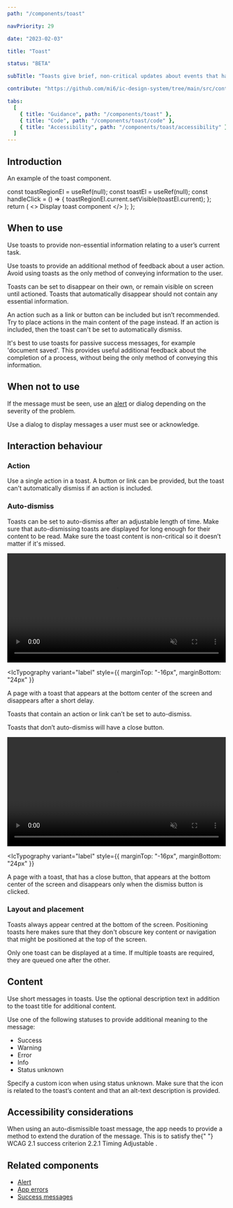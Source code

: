 ```yaml
---
path: "/components/toast"

navPriority: 29

date: "2023-02-03"

title: "Toast"

status: "BETA"

subTitle: "Toasts give brief, non-critical updates about events that happen in an app. Toasts are sometimes called 'snackbars'."

contribute: "https://github.com/mi6/ic-design-system/tree/main/src/content/structured/components/toast"

tabs:
  [
    { title: "Guidance", path: "/components/toast" },
    { title: "Code", path: "/components/toast/code" },
    { title: "Accessibility", path: "/components/toast/accessibility" },
  ]
---
```



## Introduction

An example of the toast component.

  const toastRegionEl = useRef(null);
  const toastEl = useRef(null);
  const handleClick = () => {
    toastRegionEl.current.setVisible(toastEl.current);
  };
  return (
    <>
      <IcButton onClick={handleClick}>Display toast component</IcButton>
      <IcToastRegion ref={toastRegionEl}>
        <IcToast id="toast-01" heading="Your coffee is ready" ref={toastEl} />
      </IcToastRegion>
    </>
  );
};

<ComponentPreview>
  <IntroToast />
</ComponentPreview>

## When to use

Use toasts to provide non-essential information relating to a user’s current task.

Use toasts to provide an additional method of feedback about a user action. Avoid using toasts as the only method of conveying information to the user.

Toasts can be set to disappear on their own, or remain visible on screen until actioned. Toasts that automatically disappear should not contain any essential information.

An action such as a link or button can be included but isn’t recommended. Try to place actions in the main content of the page instead. If an action is included, then the toast can't be set to automatically dismiss.

<DoDontCaution
  imageSrc={toastFig1}
  imageAlt="A comments section with a toast message that says ‘Comment added’ with an ‘undo’ button and a dismiss button."
  state="caution"
  caption="A toast message containing an action button. The toast has to be manually dismissed."
/>

<DoDontCaution
  imageSrc={toastFig2}
  imageAlt="A comments section with a toast message that says ‘Comment added’ with a link that reads ‘View our privacy statement’, and a dismiss button."
  state="caution"
  caption="A toast message containing a link. The toast has to be manually dismissed."
/>

It's best to use toasts for passive success messages, for example 'document saved'. This provides useful additional feedback about the completion of a process, without being the only method of conveying this information.

## When not to use

If the message must be seen, use an [alert](/components/alert) or dialog depending on the severity of the problem.

<DoDontCaution
  imageSrc={toastFig3}
  imageAlt="A comments section with a toast message displaying an error that reads ‘Your comment couldn’t be saved’."
  state="bad"
  caption="Don’t use toast messages to display errors."
/>

Use a dialog to display messages a user must see or acknowledge.

## Interaction behaviour

### Action

Use a single action in a toast. A button or link can be provided, but the toast can't automatically dismiss if an action is included.

### Auto-dismiss

Toasts can be set to auto-dismiss after an adjustable length of time. Make sure that auto-dismissing toasts are displayed for long enough for their content to be read. Make sure the toast content is non-critical so it doesn’t matter if it's missed.

<video width="100%" muted controls loop>
  <source src={toastVid1} type="video/mp4" />
</video>

<IcTypography
  variant="label"
  style={{ marginTop: "-16px", marginBottom: "24px" }}
>
  A page with a toast that appears at the bottom center of the screen and
  disappears after a short delay.
</IcTypography>

Toasts that contain an action or link can’t be set to auto-dismiss.

Toasts that don’t auto-dismiss will have a close button.

<video width="100%" muted controls loop>
  <source src={toastVid2} type="video/mp4" />
</video>

<IcTypography
  variant="label"
  style={{ marginTop: "-16px", marginBottom: "24px" }}
>
  A page with a toast, that has a close button, that appears at the bottom
  center of the screen and disappears only when the dismiss button is clicked.
</IcTypography>

### Layout and placement

Toasts always appear centred at the bottom of the screen. Positioning toasts here makes sure that they don't obscure key content or navigation that might be positioned at the top of the screen.

Only one toast can be displayed at a time. If multiple toasts are required, they are queued one after the other.

<DoDontCaution
  imageSrc={toastFig4}
  imageAlt="An app called ‘Better latte than never’ displaying an article page and showing a toast message positioned at the bottom and centre of the screen that reads ‘Comment added’.  "
  state="good"
  caption="Position toast message at the centre and bottom of the screen.  "
/>

<DoDontCaution
  imageSrc={toastFig5}
  imageAlt="An app whose title is obscured by a toast message positioned at the top of the screen that reads ‘Comment added’."
  state="bad"
  caption="Don’t position toasts at the top of the screen as they may interfere with important content.  "
/>

## Content

Use short messages in toasts. Use the optional description text in addition to the toast title for additional content.

<DoDontCaution
  imageSrc={toastFig6}
  imageAlt="An app called ‘Better latte than never’ showing an article page with comments that displays a toast message with a title that says ‘Comment added’ and a description that says ‘Thanks for letting us know.’."
  state="good"
  caption="Use the optional toast description to provide more information on the toast message."
/>

Use one of the following statuses to provide additional meaning to the message:

- Success
- Warning
- Error
- Info
- Status unknown

Specify a custom icon when using status unknown. Make sure that the icon is related to the toast’s content and that an alt-text description is provided.

## Accessibility considerations

<p>
  When using an auto-dismissible toast message, the app needs to provide a
  method to extend the duration of the message. This is to satisfy the{" "}
  <ic-link
    target="_blank"
    href="https://www.w3.org/WAI/WCAG21/Understanding/timing-adjustable.html"
    rel="noreferer noopener nofollow"
  >
    WCAG 2.1 success criterion 2.2.1 Timing Adjustable
  </ic-link>
  .
</p>

## Related components

- [Alert](/components/alert)
- [App errors](/patterns/app-errors)
- [Success messages](/patterns/success)
